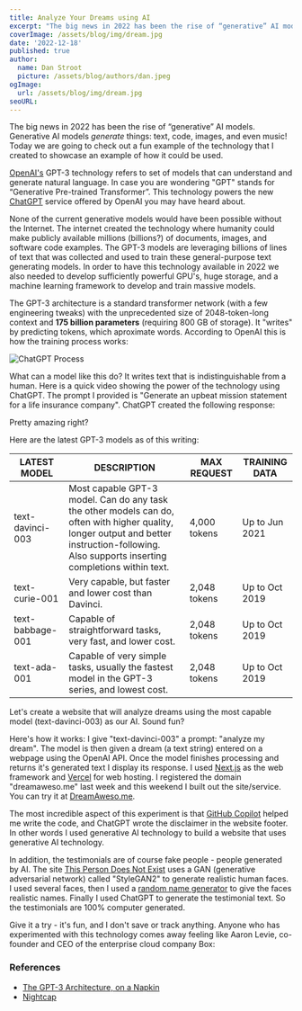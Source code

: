 ```yaml
---
title: Analyze Your Dreams using AI
excerpt: "The big news in 2022 has been the rise of “generative” AI models. Generative models generate things: text, code, images, and even music! What is a fun example of how we can use a generative AI model? Let's use AI to analyze your dreams!"
coverImage: /assets/blog/img/dream.jpg
date: '2022-12-18'
published: true
author:
  name: Dan Stroot
  picture: /assets/blog/authors/dan.jpeg
ogImage:
  url: /assets/blog/img/dream.jpg
seoURL:
---
```


The big news in 2022 has been the rise of “generative” AI models. Generative AI models _generate_ things: text, code, images, and even music! Today we are going to check out a fun example of the technology that I created to showcase an example of how it could be used.

[OpenAI's](https://openai.com/) GPT-3 technology refers to set of models that can understand and generate natural language. In case you are wondering "GPT" stands for “Generative Pre-trained Transformer”. This technology powers the new [ChatGPT](https://chat.openai.com) service offered by OpenAI you may have heard about.

None of the current generative models would have been possible without the Internet. The internet created the technology where humanity could make publicly available millions (billions?) of documents, images, and software code examples. The GPT-3 models are leveraging billions of lines of text that was collected and used to train these general-purpose text generating models. In order to have this technology available in 2022 we also needed to develop sufficiently powerful GPU's, huge storage, and a machine learning framework to develop and train massive models.

The GPT-3 architecture is a standard transformer network (with a few engineering tweaks) with the unprecedented size of 2048-token-long context and **175 billion parameters** (requiring 800 GB of storage). It "writes" by predicting tokens, which aproximate words. According to OpenAI this is how the training process works:

![ChatGPT Process](/assets/blog/img/ChatGPT_Diagram.svg)

What can a model like this do? It writes text that is indistinguishable from a human. Here is a quick video showing the power of the technology using ChatGPT. The prompt I provided is "Generate an upbeat mission statement for a life insurance company". ChatGPT created the following response:

<YouTube link="https://youtu.be/UnO-c9T5Dag" />

Pretty amazing right?

Here are the latest GPT-3 models as of this writing:

| LATEST MODEL     | DESCRIPTION                                                                                                                                                                                    | MAX REQUEST  | TRAINING DATA  |
| ---------------- | ---------------------------------------------------------------------------------------------------------------------------------------------------------------------------------------------- | ------------ | -------------- |
| text-davinci-003 | Most capable GPT-3 model. Can do any task the other models can do, often with higher quality, longer output and better instruction-following. Also supports inserting completions within text. | 4,000 tokens | Up to Jun 2021 |
| text-curie-001   | Very capable, but faster and lower cost than Davinci.                                                                                                                                          | 2,048 tokens | Up to Oct 2019 |
| text-babbage-001 | Capable of straightforward tasks, very fast, and lower cost.                                                                                                                                   | 2,048 tokens | Up to Oct 2019 |
| text-ada-001     | Capable of very simple tasks, usually the fastest model in the GPT-3 series, and lowest cost.                                                                                                  | 2,048 tokens | Up to Oct 2019 |

Let's create a website that will analyze dreams using the most capable model (text-davinci-003) as our AI. Sound fun?

Here's how it works: I give "text-davinci-003" a prompt: "analyze my dream". The model is then given a dream (a text string) entered on a webpage using the OpenAI API. Once the model finishes processing and returns it's generated text I display its response. I used [Next.js](https://nextjs.org/) as the web framework and [Vercel](https://vercel.com/home) for web hosting. I registered the domain "dreamaweso.me" last week and this weekend I built out the site/service. You can try it at [DreamAweso.me](https://www.dreamaweso.me/).

The most incredible aspect of this experiment is that [GitHub Copilot](https://github.com/features/copilot) helped me write the code, and ChatGPT wrote the disclaimer in the website footer. In other words I used generative AI technology to build a website that uses generative AI technology.

In addition, the testimonials are of course fake people - people generated by AI. The site [This Person Does Not Exist](https://thispersondoesnotexist.com/) uses a GAN (generative adversarial network) called "StyleGAN2" to generate realistic human faces. I used several faces, then I used a [random name generator](https://fossbytes.com/tools/random-name-generator) to give the faces realistic names. Finally I used ChatGPT to generate the testimonial text. So the testimonials are 100% computer generated.

Give it a try - it's fun, and I don't save or track anything. Anyone who has experimented with this technology comes away feeling like Aaron Levie, co-founder and CEO of the enterprise cloud company Box:

<CustomTweet id="1599156293050433536" />

### References

- [The GPT-3 Architecture, on a Napkin](https://dugas.ch/artificial_curiosity/GPT_architecture.html)
- [Nightcap](https://www.nightcap.guru/signin)
